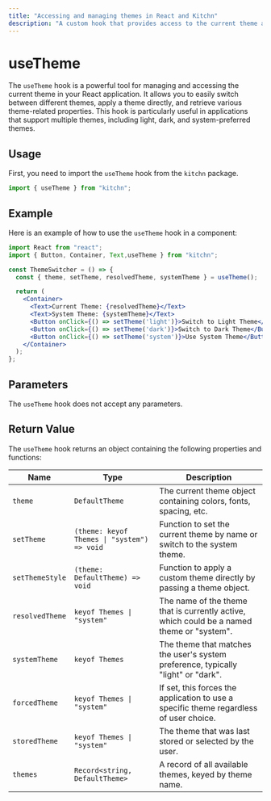 ```yaml
---
title: "Accessing and managing themes in React and Kitchn"
description: "A custom hook that provides access to the current theme and related theme management functions."
---
```


# useTheme

The `useTheme` hook is a powerful tool for managing and accessing the current theme in your React application. It allows you to easily switch between different themes, apply a theme directly, and retrieve various theme-related properties. This hook is particularly useful in applications that support multiple themes, including light, dark, and system-preferred themes.

## Usage

First, you need to import the `useTheme` hook from the `kitchn` package.

```jsx
import { useTheme } from "kitchn";
```

## Example

Here is an example of how to use the `useTheme` hook in a component:


```jsx
import React from "react";
import { Button, Container, Text,useTheme } from "kitchn";

const ThemeSwitcher = () => {
  const { theme, setTheme, resolvedTheme, systemTheme } = useTheme();

  return (
    <Container>
      <Text>Current Theme: {resolvedTheme}</Text>
      <Text>System Theme: {systemTheme}</Text>
      <Button onClick={() => setTheme('light')}>Switch to Light Theme</Button>
      <Button onClick={() => setTheme('dark')}>Switch to Dark Theme</Button>
      <Button onClick={() => setTheme('system')}>Use System Theme</Button>
    </Container>
  );
};
```

## Parameters

The `useTheme` hook does not accept any parameters.

## Return Value

The `useTheme` hook returns an object containing the following properties and functions:

| Name           | Type       | Description
|----------------|------------|---------------------------------------------------
| `theme`        | `DefaultTheme`   | The current theme object containing colors, fonts, spacing, etc.
| `setTheme`     | `(theme: keyof Themes \| "system") => void`  | Function to set the current theme by name or switch to the system theme.
| `setThemeStyle`| `(theme: DefaultTheme) => void` | Function to apply a custom theme directly by passing a theme object.
| `resolvedTheme`| `keyof Themes \| "system"` | The name of the theme that is currently active, which could be a named theme or "system".
| `systemTheme`  | `keyof Themes` | The theme that matches the user's system preference, typically "light" or "dark".
| `forcedTheme`  | `keyof Themes \| "system"` | If set, this forces the application to use a specific theme regardless of user choice.
| `storedTheme`  | `keyof Themes \| "system"` | The theme that was last stored or selected by the user.
| `themes`       | `Record<string, DefaultTheme>` | A record of all available themes, keyed by theme name.
